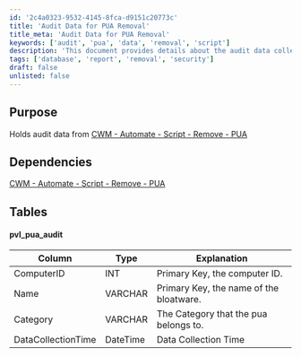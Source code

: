 ```yaml
---
id: '2c4a0323-9532-4145-8fca-d9151c20773c'
title: 'Audit Data for PUA Removal'
title_meta: 'Audit Data for PUA Removal'
keywords: ['audit', 'pua', 'data', 'removal', 'script']
description: 'This document provides details about the audit data collected for the removal of potentially unwanted applications (PUAs) using a specific script in ConnectWise Automate. It includes information on dependencies and the structure of the audit data table.'
tags: ['database', 'report', 'removal', 'security']
draft: false
unlisted: false
---
```

## Purpose

Holds audit data from [CWM - Automate - Script - Remove - PUA](https://proval.itglue.com/DOC-5078775-11157214)

## Dependencies

[CWM - Automate - Script - Remove - PUA](https://proval.itglue.com/DOC-5078775-11157214)

## Tables

#### pvl_pua_audit

| Column              | Type     | Explanation                              |
|---------------------|----------|------------------------------------------|
| ComputerID          | INT      | Primary Key, the computer ID.           |
| Name                | VARCHAR  | Primary Key, the name of the bloatware. |
| Category            | VARCHAR  | The Category that the pua belongs to.   |
| DataCollectionTime  | DateTime | Data Collection Time                     |











